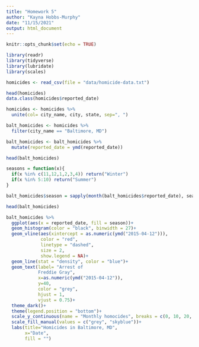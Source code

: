 ```yaml
---
title: "Homework 5"
author: "Kayna Hobbs-Murphy"
date: "11/15/2021"
output: html_document
---
```


```r
knitr::opts_chunk$set(echo = TRUE)
```

```r
library(readr)
library(tidyverse)
library(lubridate)
library(scales)
```


```r
homicides <- read_csv(file = "data/homicide-data.txt")
```
```r
head(homicides)
data.class(homicides$reported_date)
```

```r
homicides <- homicides %>% 
  unite(col= city_name, city, state, sep=", ") 

balt_homicides <- homicides %>% 
  filter(city_name == "Baltimore, MD")

balt_homicides <- balt_homicides %>% 
  mutate(reported_date = ymd(reported_date))

head(balt_homicides)
```
```r
seasons = function(x){
  if(x %in% c(11,12,1,2,3,4)) return("Winter")
  if(x %in% 5:10) return("Summer")
}

balt_homicides$season = sapply(month(balt_homicides$reported_date), seasons)

head(balt_homicides)
```





```r
balt_homicides %>% 
  ggplot(aes(x = reported_date, fill = season))+
  geom_histogram(color = "black", binwidth = 27)+
  geom_vline(aes(xintercept = as.numeric(ymd("2015-04-12"))),
             color = "red",
             linetype = "dashed",
             size = 2,
             show.legend = NA)+  
  geom_line(stat = "density", color = "blue")+
  geom_text(label= "Arrest of
            Freddie Gray",
            x=as.numeric(ymd("2015-04-12")),
            y=40,
            color = "grey",
            hjust = 1,
            vjust = 0.75)+
  theme_dark()+
  theme(legend.position = "bottom")+
  scale_y_continuous(name = "Monthly homocides", breaks = c(0, 10, 20, 30, 40))+
  scale_fill_manual(values = c("grey", "skyblue"))+
  labs(title="Homicides in Baltimore, MD",
       x="Date",
       fill = "")
```

